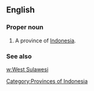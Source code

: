 ==English==

===Proper noun===
{{en-proper noun}}

# A province of [[Indonesia]].

===See also===
[[w:West Sulawesi]]

[[Category:Provinces of Indonesia]]